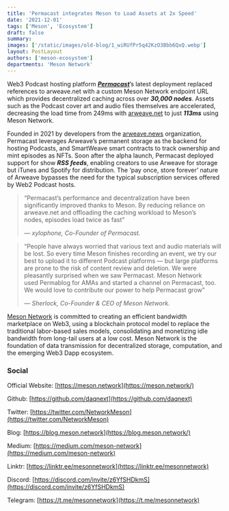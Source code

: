 ```yaml
---
title: 'Permacast integrates Meson to Load Assets at 2x Speed'
date: '2021-12-01'
tags: ['Meson', 'Ecosystem']
draft: false
summary:
images: ['/static/images/old-blog/1_wiRUfPr5q42KzO3Bbb6QxQ.webp']
layout: PostLayout
authors: ['meson-ecosystem']
departments: 'Meson Network'
---
```


Web3 Podcast hosting platform **_[Permacast](https://permacast.net/)_**’s latest deployment replaced references to arweave.net with a custom Meson Network endpoint URL which provides decentralized caching across over **_30,000 nodes_**. Assets such as the Podcast cover art and audio files themselves are accelerated, decreasing the load time from 249ms with [arweave.net](http://arweave.net/) to just **_113ms_** using Meson Network.

Founded in 2021 by developers from the [arweave.news](https://arweave.news/) organization, Permacast leverages Arweave’s permanent storage as the backend for hosting Podcasts, and SmartWeave smart contracts to track ownership and mint episodes as NFTs. Soon after the alpha launch, Permacast deployed support for show **_RSS feeds_**, enabling creators to use Arweave for storage but iTunes and Spotify for distribution. The ‘pay once, store forever’ nature of Arweave bypasses the need for the typical subscription services offered by Web2 Podcast hosts.

> “Permacast’s performance and decentralization have been significantly improved thanks to Meson. By reducing reliance on arweave.net and offloading the caching workload to Meson’s nodes, episodes load twice as fast”
>
> _— xylophone, Co-Founder of Permacast._

> “People have always worried that various text and audio materials will be lost. So every time Meson finishes recording an event, we try our best to upload it to different Podcast platforms — but large platforms are prone to the risk of content review and deletion. We were pleasantly surprised when we saw Permacast. Meson Network used Permablog for AMAs and started a channel on Permacast, too. We would love to contribute our power to help Permacast grow”
>
> _— Sherlock, Co-Founder & CEO of Meson Network._

[Meson Network](https://meson.network/) is committed to creating an efficient bandwidth marketplace on Web3, using a blockchain protocol model to replace the traditional labor-based sales models, consolidating and monetizing idle bandwidth from long-tail users at a low cost. Meson Network is the foundation of data transmission for decentralized storage, computation, and the emerging Web3 Dapp ecosystem.

### **Social**

Official Website: [https://meson.network](https://meson.network/)

Github: [https://github.com/daqnext](https://github.com/daqnext)

Twitter: [https://twitter.com/NetworkMeson](https://twitter.com/NetworkMeson)

Blog: [https://blog.meson.network](https://blog.meson.network/)

Medium: [https://medium.com/meson-network](https://medium.com/meson-network)

Linktr: [https://linktr.ee/mesonnetwork](https://linktr.ee/mesonnetwork)

Discord: [https://discord.com/invite/z6YfSHDkmS](https://discord.com/invite/z6YfSHDkmS)

Telegram: [https://t.me/mesonnetwork](https://t.me/mesonnetwork)

